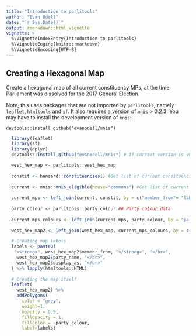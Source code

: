 ```yaml
---
title: "Introduction to parlitools"
author: "Evan Odell"
date: "`r Sys.Date()`"
output: rmarkdown::html_vignette
vignette: >
  %\VignetteIndexEntry{Introduction to parlitools}
  %\VignetteEngine{knitr::rmarkdown}
  %\VignetteEncoding{UTF-8}
---
```


## Creating a Hexagonal Map

Create a hexagonal map of all current constituency MPs, at the time Parliament was dissolved for the 2017 General Election.

Note, this uses packages that are not imported by `parlitools`, namely `leaflet`, `htmltools` and `sf`. It also requires a version of `mnis` > 0.2.3. You may have to install the development version of `mnis`:

```
devtools::install_github("evanodell/mnis")
```

```r
  library(leaflet)
  library(sf)
  library(dplyr)
  devtools::install_github("evanodell/mnis") # If current version is v0.2.3 or less

  west_hex_map <- parlitools::west_hex_map
  
  constit <- hansard::constituencies() #Get list of current consituencies
  
  current <- mnis::mnis_eligible(house="commons") #Get list of current MPs
  
  current_mps <- left_join(current, constit, by = c("member_from"= "label_value")) ## Join together
  
  party_colour <- parlitools::party_colour ## Party colour data
  
  current_mps_colours <- left_join(current_mps, party_colour, by = "party_id") ## Join to current MP data
  
  west_hex_map2 <- left_join(west_hex_map, current_mps_colours, by = c("CODE"="gss_code")) ## Join to hexagon map

  # Creating map labels
  labels <- paste0(
   "<strong>", west_hex_map2$member_from, "</strong>", "</br>",
    west_hex_map2$party_name, "</br>",
    west_hex_map2$display_as, "</br>"
  ) %>% lapply(htmltools::HTML)
  
  # Creating the map itself
  leaflet(
    west_hex_map2) %>%
    addPolygons(
      color = "grey",
      weight=1,
      opacity = 0.5,
      fillOpacity = 1,
      fillColor = ~party_colour,
      label=labels)
```

